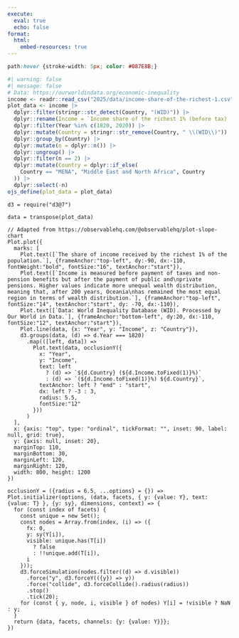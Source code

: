 ```yaml
---
execute:
  eval: true
  echo: false
format:
  html:
    embed-resources: true
---
```


```css
path:hover {stroke-width: 5px; color: #087E8B;}
```


```r
#| warning: false
#| message: false
# Data: https://ourworldindata.org/economic-inequality
income <- readr::read_csv("2025/data/income-share-of-the-richest-1.csv")
plot_data <- income |>
  dplyr::filter(stringr::str_detect(Country, "(WID)")) |>
  dplyr::rename(Income = `Income share of the richest 1% (before tax) (World Inequality Database)`) |>
  dplyr::filter(Year %in% c(1820, 2020)) |>
  dplyr::mutate(Country = stringr::str_remove(Country, " \\(WID\\)")) |>
  dplyr::group_by(Country) |>
  dplyr::mutate(n = dplyr::n()) |>
  dplyr::ungroup() |>
  dplyr::filter(n == 2) |>
  dplyr::mutate(Country = dplyr::if_else(
    Country == "MENA", "Middle East and North Africa", Country
  )) |> 
  dplyr::select(-n)
ojs_define(plot_data = plot_data)
```

```ojs
d3 = require("d3@7")
```

```ojs
data = transpose(plot_data)
```

```ojs
// Adapted from https://observablehq.com/@observablehq/plot-slope-chart
Plot.plot({
  marks: [
    Plot.text([`The share of income received by the richest 1% of the population.`], {frameAnchor:"top-left", dy:-90, dx:-110, fontWeight:"bold", fontSize:"16", textAnchor:"start"}),
    Plot.text([`Income is measured before payment of taxes and non-pension benefits but after the payment of public and\nprivate pensions. Higher values indicate more unequal wealth distribution, meaning that, after 200 years, Oceania\nhas remained the most equal region in terms of wealth distribution.`], {frameAnchor:"top-left", fontSize:"14", textAnchor:"start", dy: -70, dx:-110}),
    Plot.text([`Data: World Inequality Database (WID). Processed by Our World in Data.`], {frameAnchor:"bottom-left", dy:20, dx:-110, fontSize:"12", textAnchor:"start"}),
    Plot.line(data, {x: "Year", y: "Income", z: "Country"}),
    d3.groups(data, (d) => d.Year === 1820)
      .map(([left, data]) =>
        Plot.text(data, occlusionY({
          x: "Year",
          y: "Income",
          text: left
            ? (d) => `${d.Country} (${d.Income.toFixed(1)}%)`
            : (d) => `(${d.Income.toFixed(1)}%) ${d.Country}`,
          textAnchor: left ? "end" : "start",
          dx: left ? -3 : 3,
          radius: 5.5,
          fontSize:"12"
        }))
      )
  ],
  x: {axis: "top", type: "ordinal", tickFormat: "", inset: 90, label: null, grid: true},
  y: {axis: null, inset: 20},
  marginTop: 110,
  marginBottom: 30,
  marginLeft: 120,
  marginRight: 120,
  width: 800, height: 1200
})
```

```ojs
occlusionY = ({radius = 6.5, ...options} = {}) => Plot.initializer(options, (data, facets, { y: {value: Y}, text: {value: T} }, {y: sy}, dimensions, context) => {
  for (const index of facets) {
    const unique = new Set();
    const nodes = Array.from(index, (i) => ({
      fx: 0,
      y: sy(Y[i]),
      visible: unique.has(T[i])
        ? false
        : !!unique.add(T[i]),
      i
    }));
    d3.forceSimulation(nodes.filter((d) => d.visible))
      .force("y", d3.forceY(({y}) => y))
      .force("collide", d3.forceCollide().radius(radius))
      .stop()
      .tick(20);
    for (const { y, node, i, visible } of nodes) Y[i] = !visible ? NaN : y;
  }
  return {data, facets, channels: {y: {value: Y}}};
})
```

